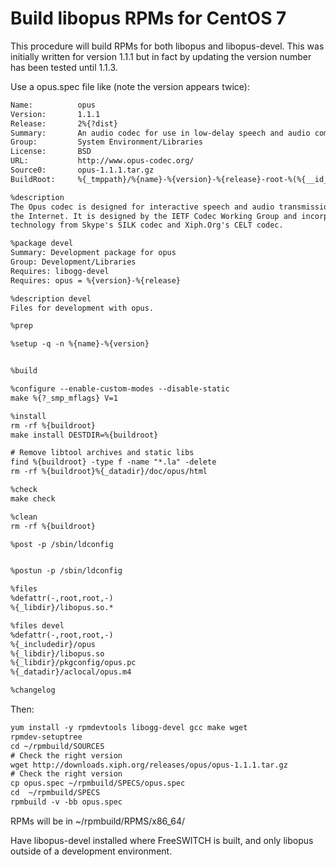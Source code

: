 
# Build libopus RPMs for CentOS 7 

 

This procedure will build RPMs for both libopus and libopus-devel. This was initially written for version 1.1.1 but in fact by updating the version number has been tested until 1.1.3.

Use a opus.spec file like (note the version appears twice):

```xml
Name:          opus
Version:       1.1.1
Release:       2%{?dist}
Summary:       An audio codec for use in low-delay speech and audio communication
Group:         System Environment/Libraries
License:       BSD
URL:           http://www.opus-codec.org/
Source0:       opus-1.1.1.tar.gz
BuildRoot:     %{_tmppath}/%{name}-%{version}-%{release}-root-%(%{__id_u} -n)

%description
The Opus codec is designed for interactive speech and audio transmission over
the Internet. It is designed by the IETF Codec Working Group and incorporates
technology from Skype's SILK codec and Xiph.Org's CELT codec.

%package devel
Summary: Development package for opus
Group: Development/Libraries
Requires: libogg-devel
Requires: opus = %{version}-%{release}

%description devel
Files for development with opus.

%prep

%setup -q -n %{name}-%{version}


%build

%configure --enable-custom-modes --disable-static
make %{?_smp_mflags} V=1

%install
rm -rf %{buildroot}
make install DESTDIR=%{buildroot}

# Remove libtool archives and static libs
find %{buildroot} -type f -name "*.la" -delete
rm -rf %{buildroot}%{_datadir}/doc/opus/html

%check
make check

%clean
rm -rf %{buildroot}

%post -p /sbin/ldconfig


%postun -p /sbin/ldconfig

%files
%defattr(-,root,root,-)
%{_libdir}/libopus.so.*

%files devel
%defattr(-,root,root,-)
%{_includedir}/opus
%{_libdir}/libopus.so
%{_libdir}/pkgconfig/opus.pc
%{_datadir}/aclocal/opus.m4

%changelog
```

Then:

```xml
yum install -y rpmdevtools libogg-devel gcc make wget
rpmdev-setuptree
cd ~/rpmbuild/SOURCES
# Check the right version
wget http://downloads.xiph.org/releases/opus/opus-1.1.1.tar.gz
# Check the right version
cp opus.spec ~/rpmbuild/SPECS/opus.spec
cd  ~/rpmbuild/SPECS
rpmbuild -v -bb opus.spec 
```

RPMs will be in \~/rpmbuild/RPMS/x86\_64/

Have libopus-devel installed where FreeSWITCH is built, and only libopus outside of a development environment.


